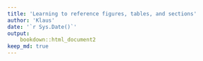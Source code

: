 ```yaml
---
title: 'Learning to reference figures, tables, and sections'
author: 'Klaus'
date: '`r Sys.Date()`'
output:
    bookdown::html_document2
keep_md: true
---
```

